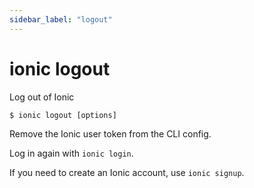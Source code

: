 ```yaml
---
sidebar_label: "logout"
---
```



# ionic logout

Log out of Ionic

```shell
$ ionic logout [options]
```

Remove the Ionic user token from the CLI config.

Log in again with `ionic login`.

If you need to create an Ionic account, use `ionic signup`.